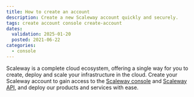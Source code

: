 ```yaml
---
title: How to create an account
description: Create a new Scaleway account quickly and securely.
tags: create account console create-account
dates:
  validation: 2025-01-20
  posted: 2021-06-22
categories:
  - console
---
```



Scaleway is a complete cloud ecosystem, offering a single way for you to create, deploy and scale your infrastructure in the cloud. Create your Scaleway account to gain access to the [Scaleway console](/account/concepts/#console) and [Scaleway API](https://www.scaleway.com/en/developers/api/), and deploy our products and services with ease.

<CreateAccount />
